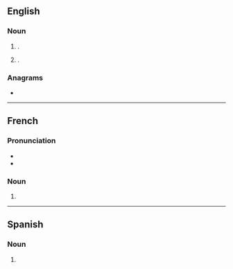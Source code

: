 {{also|toc|toć|tóc|tộc|тос|төҫ}}
==English==
{{wikipedia}}

===Noun===
{{en-noun}}

# {{lb|en|initialism}} {{l|en|table of contents|Table of contents}}.
# {{lb|en|UK|rail transport|initialism}} {{l|en|train operating company|Train operating company}}.

===Anagrams===
* {{anagrams|en|a=cot|CTO|OCT|OTC|Oct|Oct.|TCO|cot|oct|oct-}}

----

==French==

===Pronunciation===
* {{fr-IPA|toc}}
* {{audio|fr|LL-Q150 (fra)-DSwissK-TOC.wav|Audio}}

===Noun===
{{fr-noun|m|TOC}}

# {{acronym of|fr|trouble obsessionnel compulsif}}

----

==Spanish==

===Noun===
{{head|es|noun}}

# {{initialism of|es|trastorno obsesivo-compulsivo}}